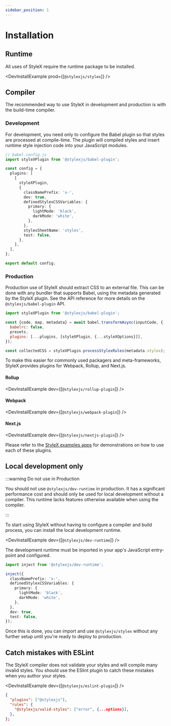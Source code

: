 ```yaml
---
sidebar_position: 1
---
```



# Installation

## Runtime

All uses of StyleX require the runtime package to be installed.

<DevInstallExample prod={[`@stylexjs/stylex`]} />

## Compiler

The recommended way to use StyleX in development and production is with the
build-time compiler.

### Development

For development, you need only to configure the Babel plugin so that styles are
processed at compile-time. The plugin will compiled styles and insert runtime
style injection code into your JavaScript modules.

```ts
// babel.config.js
import styleXPlugin from '@stylexjs/babel-plugin';

const config = {
  plugins: [
    [
      styleXPlugin,
      {
        classNamePrefix: 'x-',
        dev: true,
        definedStylexCSSVariables: {
          primary: {
            lightMode: 'black',
            darkMode: 'white',
          },
        },
        stylexSheetName: 'styles',
        test: false,
      },
    ],
  ],
};

export default config;
```

### Production

Production use of StyleX should extract CSS to an external file. This can be
done with any bundler that supports Babel, using the metadata generated by the
StyleX plugin. See the API reference for more details on the
`@stylexjs/babel-plugin` API.

```js
import styleXPlugin from '@stylexjs/babel-plugin';

const {code, map, metadata} = await babel.transformAsync(inputCode, {
  babelrc: false,
  presets,
  plugins: [...plugins, [styleXPlugin, {...styleXOptions}]],
});

const collectedCSS = styleXPlugin.processStylexRules(metadata.stylex);
```

To make this easier for commonly used packagers and meta-frameworks, StyleX
provides plugins for Webpack, Rollup, and Next.js.

#### Rollup

<DevInstallExample dev={[`@stylexjs/rollup-plugin`]} />

#### Webpack

<DevInstallExample dev={[`@stylexjs/webpack-plugin`]} />

#### Next.js

<DevInstallExample dev={[`@stylexjs/nextjs-plugin`]} />

Please refer to the
[StyleX examples apps](https://github.com/facebookexternal/stylex/tree/main/apps)
for demonstrations on how to use each of these plugins.

## Local development only

:::warning Do not use in Production

You should not use `@stylexjs/dev-runtime` in production. It has a significant
performance cost and should only be used for local development without a
compiler. This runtime lacks features otherwise available when using the
compiler.

:::

To start using StyleX without having to configure a compiler and build process,
you can install the local development runtime.

<DevInstallExample dev={[`@stylexjs/dev-runtime`]} />

The development runtime must be imported in your app's JavaScript entry-point
and configured.

```ts
import inject from '@stylexjs/dev-runtime';

inject({
  classNamePrefix: 'x-',
  definedStylexCSSVariables: {
    primary: {
      lightMode: 'black',
      darkMode: 'white',
    },
  },
  dev: true,
  test: false,
});
```

Once this is done, you can import and use `@stylexjs/stylex` without any further
setup until you're ready to deploy to production.

## Catch mistakes with ESLint

The StyleX compiler does not validate your styles and will compile many invalid
styles. You should use the ESlint plugin to catch these mistakes when you author
your styles.

<DevInstallExample dev={[`@stylexjs/eslint-plugin`]} />

```json
{
  "plugins": ["@stylexjs"],
  "rules": {
    "@stylexjs/valid-styles": ["error", {...options}],
  },
};
```
